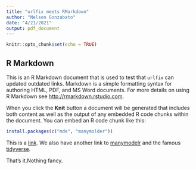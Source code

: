 ```yaml
---
title: "urlfix meets RMarkdown"
author: "Nelson Gonzabato"
date: "4/21/2021"
output: pdf_document
---
```


```r
knitr::opts_chunk$set(echo = TRUE)
```

## R Markdown

This is an R Markdown document that is used to test that `urlfix` can updated outdated links. Markdown is a simple formatting syntax for authoring HTML, PDF,
and MS Word documents. For more details on using R Markdown see <http://rmarkdown.rstudio.com>.

When you click the **Knit** button a document will be generated that includes both content as well as the output of any embedded R code chunks within the document. You can embed an R code chunk like this:

```r
install.packages(c("mde", "manymolder"))
```

This is a [link](https://www.r-pkg.org/badges/version/manymodelr). We also have another link to [manymodelr](https://cran.r-project.org/package=manymodelr) and 
the famous [tidyverse](https://tidyverse.org/lifecycle/#maturing). 

That's it.Nothing fancy. 




